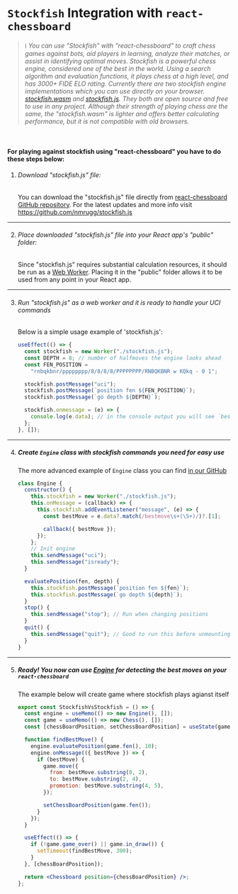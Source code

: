 

<Meta of={StockfishIntegrationStories} />

# `Stockfish` Integration with `react-chessboard`

> ℹ️ *You can use "Stockfish" with "react-chessboard" to craft chess games against bots, aid players in learning, analyze their matches, or assist in identifying optimal moves.
> Stockfish is a powerful chess engine, considered one of the best in the world. Using a search algorithm and evaluation functions, it plays chess at a high level, and has 3000+ FIDE ELO rating.
> Currently there are two stockfish engine implementations which you can use directly on your browser. [stockfish.wasm](https://github.com/lichess-org/stockfish.wasm) and [stockfish.js](http://github.com/nmrugg/stockfish.js).
> They both are open source and free to use in any project. Although their strength of playing chess are the same, the "stockfish.wasm" is lighter and offers better calculating performance, but it is not compatible with old browsers.*

<br />

#### For playing against stockfish using "react-chessboard" you have to do these steps below:

1. ###### Download "stockfish.js" file:

   You can download the "stockfish.js" file directly from [react-chessboard GitHub repository](https://github.com/Clariity/react-chessboard/blob/main/stories/stockfish/stockfish.js). For the latest updates and more info visit https://github.com/nmrugg/stockfish.js

***

2. ###### Place downloaded "stockfish.js" file into your React app's "public" folder:

   Since "stockfish.js" requires substantial calculation resources, it should be run as a [Web Worker](https://developer.mozilla.org/en-US/docs/Web/API/Web_Workers_API/Using_web_workers). Placing it in the "public" folder allows it to be used from any point in your React app.

***

3. ###### Run "stockfish.js" as a web worker and it is ready to handle your UCI commands

   Below is a simple usage example of 'stockfish.js':

   ```js
   useEffect(() => {
     const stockfish = new Worker("./stockfish.js");
     const DEPTH = 8; // number of halfmoves the engine looks ahead
     const FEN_POSITION =
       "rnbqkbnr/pppppppp/8/8/8/8/PPPPPPPP/RNBQKBNR w KQkq - 0 1";

     stockfish.postMessage("uci");
     stockfish.postMessage(`position fen ${FEN_POSITION}`);
     stockfish.postMessage(`go depth ${DEPTH}`);

     stockfish.onmessage = (e) => {
       console.log(e.data); // in the console output you will see `bestmove e2e4` message
     };
   }, []);
   ```

***

4. ##### Create `Engine` class with stockfish commands you need for easy use

   The more advanced example of `Engine` class you can find [in our GitHub](https://github.com/Clariity/react-chessboard/blob/main/stories/stockfish/engine.ts)

   ```js
   class Engine {
     constructor() {
       this.stockfish = new Worker("./stockfish.js");
       this.onMessage = (callback) => {
         this.stockfish.addEventListener("message", (e) => {
           const bestMove = e.data?.match(/bestmove\s+(\S+)/)?.[1];

           callback({ bestMove });
         });
       };
       // Init engine
       this.sendMessage("uci");
       this.sendMessage("isready");
     }

     evaluatePosition(fen, depth) {
       this.stockfish.postMessage(`position fen ${fen}`);
       this.stockfish.postMessage(`go depth ${depth}`);
     }
     stop() {
       this.sendMessage("stop"); // Run when changing positions
     }
     quit() {
       this.sendMessage("quit"); // Good to run this before unmounting.
     }
   }
   ```

***

5. ##### Ready! You now can use [Engine](https://github.com/Clariity/react-chessboard/blob/main/stories/stockfish/engine.ts) for detecting the best moves on your `react-chessboard`

   The example below will create game where stockfish plays agianst itself

   ```jsx
   export const StockfishVsStockfish = () => {
     const engine = useMemo(() => new Engine(), []);
     const game = useMemo(() => new Chess(), []);
     const [chessBoardPosition, setChessBoardPosition] = useState(game.fen());

     function findBestMove() {
       engine.evaluatePosition(game.fen(), 10);
       engine.onMessage(({ bestMove }) => {
         if (bestMove) {
           game.move({
             from: bestMove.substring(0, 2),
             to: bestMove.substring(2, 4),
             promotion: bestMove.substring(4, 5),
           });

           setChessBoardPosition(game.fen());
         }
       });
     }

     useEffect(() => {
       if (!game.game_over() || game.in_draw()) {
         setTimeout(findBestMove, 300);
       }
     }, [chessBoardPosition]);

     return <Chessboard position={chessBoardPosition} />;
   };
   ```
